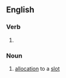 ==English==

===Verb===
{{head|en|present participle}}

# {{present participle of|slot|lang=en|nocat=1}}

===Noun===
{{en-noun}}

# [[allocation]] to a [[slot]]